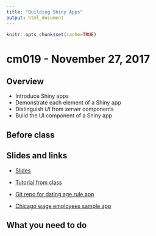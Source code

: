 ```yaml
---
title: "Building Shiny Apps"
output: html_document
---
```


```r
knitr::opts_chunk$set(cache=TRUE)
```

# cm019 - November 27, 2017

## Overview

* Introduce Shiny apps
* Demonstrate each element of a Shiny app
* Distinguish *UI* from *server* components
* Build the UI component of a Shiny app

## Before class

## Slides and links

* [Slides](extras/cm019_slides.html)
* [Tutorial from class](shiny.html)

* [Git repo for dating age rule app](https://github.com/bensoltoff/age-rule)
* [Chicago wage employees sample app](https://bensoltoff.shinyapps.io/chicago-employees/)

## What you need to do


